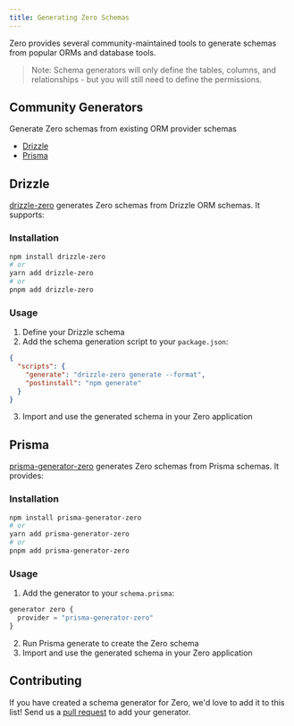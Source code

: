 ```yaml
---
title: Generating Zero Schemas
---
```


Zero provides several community-maintained tools to generate schemas from popular ORMs and database tools.

> Note: Schema generators will only define the tables, columns, and relationships - but you will still need to define the permissions.

## Community Generators

Generate Zero schemas from existing ORM provider schemas

- [Drizzle](#drizzle-zero)
- [Prisma](#prisma-generator-zero)

## Drizzle

[drizzle-zero](https://github.com/BriefHQ/drizzle-zero) generates Zero schemas from Drizzle ORM schemas. It supports:

### Installation

```bash
npm install drizzle-zero
# or
yarn add drizzle-zero
# or
pnpm add drizzle-zero
```

### Usage

1. Define your Drizzle schema
2. Add the schema generation script to your `package.json`:

```json
{
  "scripts": {
    "generate": "drizzle-zero generate --format",
    "postinstall": "npm generate"
  }
}
```

3. Import and use the generated schema in your Zero application

## Prisma

[prisma-generator-zero](https://github.com/passionfroot/prisma-generator-zero) generates Zero schemas from Prisma schemas. It provides:

### Installation

```bash
npm install prisma-generator-zero
# or
yarn add prisma-generator-zero
# or
pnpm add prisma-generator-zero
```

### Usage

1. Add the generator to your `schema.prisma`:

```ts
generator zero {
  provider = "prisma-generator-zero"
}
```

2. Run Prisma generate to create the Zero schema
3. Import and use the generated schema in your Zero application

## Contributing

If you have created a schema generator for Zero, we'd love to add it to this list! Send us a [pull request](https://github.com/rocicorp/zero-docs/pulls) to add your generator.
